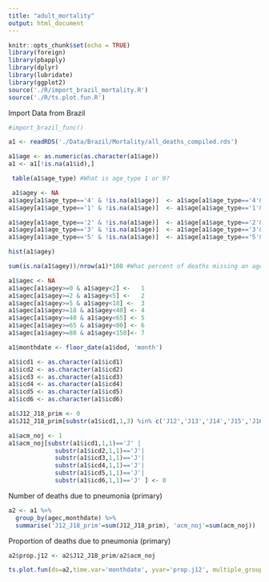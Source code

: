 ```yaml
---
title: "adult_mortality"
output: html_document
---
```


```r
knitr::opts_chunk$set(echo = TRUE)
library(foreign)
library(pbapply)
library(dplyr)
library(lubridate)
library(ggplot2)
source('./R/import_brazil_mortality.R')
source('./R/ts.plot.fun.R')

```

Import Data from Brazil
```r
#import_brazil_func()
```

```r
a1 <- readRDS('./Data/Brazil/Mortality/all_deaths_compiled.rds')

a1$age <- as.numeric(as.character(a1$age))
a1 <- a1[!is.na(a1$id),]

 table(a1$age_type) #What is age_type 1 or 9?

 a1$agey <- NA 
a1$agey[a1$age_type=='4' & !is.na(a1$age)]  <- a1$age[a1$age_type=='4'& !is.na(a1$age)]
a1$agey[a1$age_type=='1' & !is.na(a1$age)]  <- a1$age[a1$age_type=='1'& !is.na(a1$age)]/(24*365)

a1$agey[a1$age_type=='2' & !is.na(a1$age)]  <- a1$age[a1$age_type=='2'& !is.na(a1$age)]/365
a1$agey[a1$age_type=='3' & !is.na(a1$age)]  <- a1$age[a1$age_type=='3'& !is.na(a1$age)]/12
a1$agey[a1$age_type=='5' & !is.na(a1$age)]  <- a1$age[a1$age_type=='5'& !is.na(a1$age)]+100

hist(a1$agey)

sum(is.na(a1$agey))/nrow(a1)*100 #What percent of deaths missing an age classification?

a1$agec <- NA
a1$agec[a1$agey>=0 & a1$agey<2] <-   1 
a1$agec[a1$agey>=2 & a1$agey<5] <-   2 
a1$agec[a1$agey>=5 & a1$agey<18] <-  3 
a1$agec[a1$agey>=18 & a1$agey<40] <- 4 
a1$agec[a1$agey>=40 & a1$agey<65] <- 5 
a1$agec[a1$agey>=65 & a1$agey<80] <- 6 
a1$agec[a1$agey>=80 & a1$agey<150]<- 7 

a1$monthdate <- floor_date(a1$dod, 'month')
```

```r
a1$icd1 <- as.character(a1$icd1)
a1$icd2 <- as.character(a1$icd2)
a1$icd3 <- as.character(a1$icd3)
a1$icd4 <- as.character(a1$icd4)
a1$icd5 <- as.character(a1$icd5)
a1$icd6 <- as.character(a1$icd6)

a1$J12_J18_prim <- 0
a1$J12_J18_prim[substr(a1$icd1,1,3) %in% c('J12','J13','J14','J15','J16','J17','J18')] <- 1

a1$acm_noj <- 1
a1$acm_noj[substr(a1$icd1,1,1)=='J' |
             substr(a1$icd2,1,1)=='J'|
             substr(a1$icd3,1,1)=='J'|
             substr(a1$icd4,1,1)=='J'|
             substr(a1$icd5,1,1)=='J'|
             substr(a1$icd6,1,1)=='J' ] <- 0


```

Number of deaths due to pneumonia (primary)

```r
a2 <- a1 %>%
  group_by(agec,monthdate) %>%
  summarise('J12_J18_prim'=sum(J12_J18_prim), 'acm_noj'=sum(acm_noj))
```

Proportion of deaths due to pneumonia (primary)

```r

a2$prop.j12 <- a2$J12_J18_prim/a2$acm_noj

ts.plot.fun(ds=a2,time.var='monthdate', yvar='prop.j12', multiple_group = T, group.var='agec', ylab1="Proportion of deaths due to pneumonia")

```





